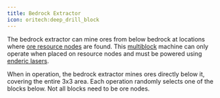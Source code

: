 ```yaml
---
title: Bedrock Extractor
icon: oritech:deep_drill_block
---
```


<ModAsset location="oritech:deep_drill" />

The bedrock extractor can mine ores from below bedrock at locations where [ore resource nodes](../resources/resource_nodes) are found. This [multiblock](../processing/multiblocks) machine can only operate when placed on resource nodes and must be powered using [enderic lasers](../interaction/enderic_laser).

When in operation, the bedrock extractor mines ores directly below it, covering the entire 3x3 area. Each operation randomly selects one of the blocks below. Not all blocks need to be ore nodes.
